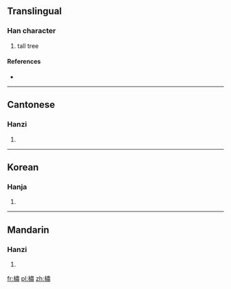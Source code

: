 ==Translingual==

===Han character===
{{Han char|rn=75|rad=木|as=12|sn=16|four=45927|canj=DLX}}

# tall tree

====References====
* {{Han ref|kx=0554.020|dkj=15555|dj=0942.140|hdz=21305.110|uh=6A5A|ud=27226|bh=E9CB|bd=59851}}

----

==Cantonese==

===Hanzi===
{{yue-hanzi|jyut=|y=suk1}}

# {{defn|lang=yue|sort=木12}}

----

==Korean==

===Hanja===
{{ko-hanja|hangeul=숙|eumhun=|rv=suk|mr=suk|y=swuk}}

# {{defn|lang=ko|sort=木12}}

----

==Mandarin==

===Hanzi===
{{cmn-hanzi|pin=[[sù]] ([[su4]]), [[tán]] ([[tan2]])|wg=su<sup>4</sup>, t'an<sup>2</sup>}}

# {{defn|lang=cmn|sort=木12}}

[[fr:橚]]
[[pl:橚]]
[[zh:橚]]